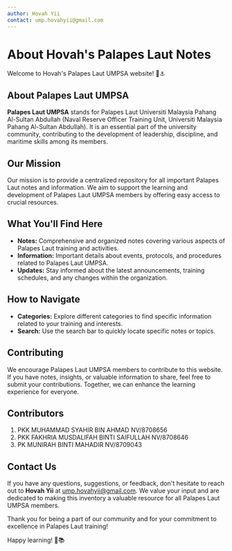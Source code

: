 ```yaml
---
author: Hovah Yii
contact: ump.hovahyii@gmail.com
---
```


# About Hovah's Palapes Laut Notes

Welcome to Hovah's Palapes Laut UMPSA website! 🌊⚓️

## About Palapes Laut UMPSA

**Palapes Laut UMPSA** stands for Palapes Laut Universiti Malaysia Pahang Al-Sultan Abdullah (Naval Reserve Officer Training Unit, Universiti Malaysia Pahang Al-Sultan Abdullah). It is an essential part of the university community, contributing to the development of leadership, discipline, and maritime skills among its members.

## Our Mission

Our mission is to provide a centralized repository for all important Palapes Laut notes and information. We aim to support the learning and development of Palapes Laut UMPSA members by offering easy access to crucial resources.

## What You'll Find Here

- **Notes:** Comprehensive and organized notes covering various aspects of Palapes Laut training and activities.
- **Information:** Important details about events, protocols, and procedures related to Palapes Laut UMPSA.
- **Updates:** Stay informed about the latest announcements, training schedules, and any changes within the organization.

## How to Navigate

- **Categories:** Explore different categories to find specific information related to your training and interests.
- **Search:** Use the search bar to quickly locate specific notes or topics.

## Contributing

We encourage Palapes Laut UMPSA members to contribute to this website. If you have notes, insights, or valuable information to share, feel free to submit your contributions. Together, we can enhance the learning experience for everyone.

## Contributors

1. PKK MUHAMMAD SYAHIR BIN AHMAD NV/8708656
2. PKK FAKHRIA MUSDALIFAH BINTI SAIFULLAH NV/8708646
3. PK MUNIRAH BINTI MAHADIR NV/8709043 

## Contact Us

If you have any questions, suggestions, or feedback, don't hesitate to reach out to **Hovah Yii** at ump.hovahyii@gmail.com. We value your input and are dedicated to making this inventory a valuable resource for all Palapes Laut UMPSA members.

Thank you for being a part of our community and for your commitment to excellence in Palapes Laut training!


Happy learning! 🚢📚
